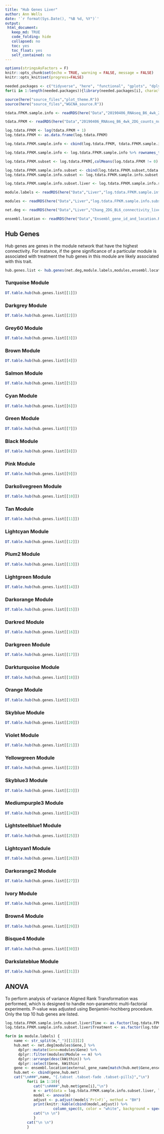 ```yaml
---
title: "Hub Genes Liver"
author: Ann Wells
date: '`r format(Sys.Date(), "%B %d, %Y")`'
output:
 html_document:
   keep_md: TRUE
   code_folding: hide
   collapsed: no
   toc: yes
   toc_float: yes
   self_contained: no
---
```


```r
options(stringsAsFactors = F)
knitr::opts_chunk$set(echo = TRUE, warning = FALSE, message = FALSE)
knitr::opts_knit$set(progress=FALSE)

needed.packages <- c("tidyverse", "here", "functional", "gplots", "dplyr", "GeneOverlap", "R.utils", "reshape2","magrittr","data.table", "RColorBrewer","preprocessCore", "ARTool","emmeans", "phia", "gProfileR", "WGCNA", "xtable", "pander", "kableExtra","downloadthis")
for(i in 1:length(needed.packages)){library(needed.packages[i], character.only = TRUE)}

source(here("source_files","plot_theme.R"))
source(here("source_files","WGCNA_source.R"))
```

```r
tdata.FPKM.sample.info <- readRDS(here("Data","20190406_RNAseq_B6_4wk_2DG_counts_phenotypes.RData"))

tdata.FPKM <- readRDS(here("Data","20190406_RNAseq_B6_4wk_2DG_counts_numeric.RData"))

log.tdata.FPKM <- log(tdata.FPKM + 1)
log.tdata.FPKM <- as.data.frame(log.tdata.FPKM)

log.tdata.FPKM.sample.info <- cbind(log.tdata.FPKM, tdata.FPKM.sample.info[,27238:27240])

log.tdata.FPKM.sample.info <- log.tdata.FPKM.sample.info %>% rownames_to_column() %>% filter(rowname != "A113") %>% column_to_rownames()

log.tdata.FPKM.subset <- log.tdata.FPKM[,colMeans(log.tdata.FPKM != 0) > 0.5] 

log.tdata.FPKM.sample.info.subset <- cbind(log.tdata.FPKM.subset,tdata.FPKM.sample.info[,27238:27240])
log.tdata.FPKM.sample.info.subset <- log.tdata.FPKM.sample.info.subset %>% rownames_to_column() %>% filter(rowname != "A113") %>% column_to_rownames()

log.tdata.FPKM.sample.info.subset.liver <- log.tdata.FPKM.sample.info.subset %>% rownames_to_column() %>% filter(Tissue == "Liver") %>% column_to_rownames()

module.labels <- readRDS(here("Data","Liver","log.tdata.FPKM.sample.info.subset.liver.WGCNA.module.labels.RData"))

modules <- readRDS(here("Data","Liver","log.tdata.FPKM.sample.info.subset.liver.WGCNA.module.membership.RData"))

net.deg <- readRDS(here("Data","Liver","Chang_2DG_BL6_connectivity_liver.RData"))

ensembl.location <- readRDS(here("Data","Ensembl_gene_id_and_location.RData"))
```

## Hub Genes {.tabset .tabset-fade .tabset-pills}

Hub genes are genes in the module network that have the highest connectivity. For instance, if the gene significance of a particular module is associated with treatment the hub genes in this module are likely associated with this trait.

```r
hub.genes.list <- hub.genes(net.deg,module.labels,modules,ensembl.location)
```

### Turquoise Module
```r
DT.table.hub(hub.genes.list[[1]])
```

### Darkgrey Module
```r
DT.table.hub(hub.genes.list[[2]])
```

### Grey60 Module
```r
DT.table.hub(hub.genes.list[[3]])
```

### Brown Module
```r
DT.table.hub(hub.genes.list[[4]])
```

### Salmon Module
```r
DT.table.hub(hub.genes.list[[5]])
```

### Cyan Module
```r
DT.table.hub(hub.genes.list[[6]])
```

### Green Module
```r
DT.table.hub(hub.genes.list[[7]])
```

### Black Module
```r
DT.table.hub(hub.genes.list[[8]])
```

### Pink Module
```r
DT.table.hub(hub.genes.list[[9]])
```

### Darkolivegreen Module
```r
DT.table.hub(hub.genes.list[[10]])
```

### Tan Module
```r
DT.table.hub(hub.genes.list[[11]])
```

### Lightcyan Module
```r
DT.table.hub(hub.genes.list[[12]])
```

### Plum2 Module
```r
DT.table.hub(hub.genes.list[[13]])
```

### Lightgreen Module
```r
DT.table.hub(hub.genes.list[[14]])
```

### Darkorange Module
```r
DT.table.hub(hub.genes.list[[15]])
```

### Darkred Module
```r
DT.table.hub(hub.genes.list[[16]])
```

### Darkgreen Module
```r
DT.table.hub(hub.genes.list[[17]])
```

### Darkturquoise Module
```r
DT.table.hub(hub.genes.list[[18]])
```

### Orange Module
```r
DT.table.hub(hub.genes.list[[19]])
```

### Skyblue Module
```r
DT.table.hub(hub.genes.list[[20]])
```

### Violet Module
```r
DT.table.hub(hub.genes.list[[21]])
```

### Yellowgreen Module
```r
DT.table.hub(hub.genes.list[[22]])
```

### Skyblue3 Module
```r
DT.table.hub(hub.genes.list[[23]])
```

### Mediumpurple3 Module
```r
DT.table.hub(hub.genes.list[[24]])
```

### Lightsteelblue1 Module
```r
DT.table.hub(hub.genes.list[[25]])
```

### Lightcyan1 Module
```r
DT.table.hub(hub.genes.list[[26]])
```

### Darkorange2 Module
```r
DT.table.hub(hub.genes.list[[27]])
```

### Ivory Module
```r
DT.table.hub(hub.genes.list[[28]])
```

### Brown4 Module
```r
DT.table.hub(hub.genes.list[[29]])
```

### Bisque4 Module
```r
DT.table.hub(hub.genes.list[[30]])
```

### Darkslateblue Module
```r
DT.table.hub(hub.genes.list[[31]])
```

## ANOVA {.tabset .tabset-fade .tabset-pills}

To perform analysis of variance Aligned Rank Transformation was performed, which is designed to handle non-parametric multi-factorial experiments. P-value was adjusted using Benjamini-hochberg procedure. Only the top 10 hub genes are listed.

```r
log.tdata.FPKM.sample.info.subset.liver$Time <- as.factor(log.tdata.FPKM.sample.info.subset.liver$Time)
log.tdata.FPKM.sample.info.subset.liver$Treatment <- as.factor(log.tdata.FPKM.sample.info.subset.liver$Treatment)

for(m in module.labels) {
    name <- str_split(m,"_")[[1]][2]
    hub.met <- net.deg[modules$Gene,] %>%
      dplyr::mutate(Gene=modules$Gene) %>%
      dplyr::filter(modules$Module == m) %>%
      dplyr::arrange(desc(kWithin)) %>%
      dplyr::select(Gene, kWithin)
    gene <- ensembl.location$external_gene_name[match(hub.met$Gene,ensembl.location$ensembl_gene_id)]
    hub.met <- cbind(gene,hub.met)
    cat("\n###",name, "{.tabset .tabset-fade .tabset-pills}","\n")
          for(i in 1:10){
             cat("\n####",hub.met$gene[i],"\n")
             m <- art(data = log.tdata.FPKM.sample.info.subset.liver, log.tdata.FPKM.sample.info.subset.liver[,hub.met$Gene[i]] ~ Time*Treatment)
             model <- anova(m)
             adjust <- p.adjust(model$`Pr(>F)`, method = "BH")
             print(knitr::kable(cbind(model,adjust)) %>% 
                      column_spec(8, color = "white", background = spec_color(adjust, end = 0.05, scale_from = c(0,0.05))) %>% kable_styling(bootstrap_options = c("striped", "hover", "responsive")))
             cat("\n \n")
             }
          cat("\n \n")
          }
```